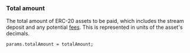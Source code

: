 ### Total amount

The total amount of ERC-20 assets to be paid, which includes the stream deposit and any potential
[fees](/docs/concepts/protocol/04-fees.mdx). This is represented in units of the asset's decimals.

```solidity
params.totalAmount = totalAmount;
```
